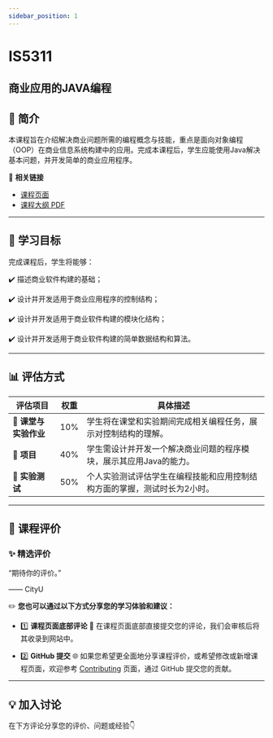 ```yaml
---
sidebar_position: 1
---
```


# IS5311
## 商业应用的JAVA编程

## **📘 简介**
本课程旨在介绍解决商业问题所需的编程概念与技能，重点是面向对象编程（OOP）在商业信息系统构建中的应用。完成本课程后，学生应能使用Java解决基本问题，并开发简单的商业应用程序。

🔗 **相关链接**
- [课程页面](https://www.cityu.edu.hk/catalogue/pg/202425/course/IS5311.htm)
- [课程大纲 PDF](https://www.cityu.edu.hk/catalogue/pg/202425/course/IS5311.pdf)

---

## **🎯 学习目标**

完成课程后，学生将能够：

✔️ 描述商业软件构建的基础；

✔️ 设计并开发适用于商业应用程序的控制结构；

✔️ 设计并开发适用于商业软件构建的模块化结构；

✔️ 设计并开发适用于商业软件构建的简单数据结构和算法。

---

## **📊 评估方式**

| **评估项目**          | **权重** | **具体描述**                                                                                       |
|----------------------|---------|---------------------------------------------------------------------------------------------------|
| **📄 课堂与实验作业** | 10%     | 学生将在课堂和实验期间完成相关编程任务，展示对控制结构的理解。                                    |
| **📄 项目**           | 40%     | 学生需设计并开发一个解决商业问题的程序模块，展示其应用Java的能力。                              |
| **📄 实验测试**       | 50%     | 个人实验测试评估学生在编程技能和应用控制结构方面的掌握，测试时长为2小时。                        |

---

## **💬 课程评价**

### ✨ **精选评价**
<div className={commentStyles.commentBox}>
    <p className={commentStyles.commentText}>
        “期待你的评价。”
    </p>
    <p className={commentStyles.commentAuthor}>—— CityU</p>
</div>

✏️ **您也可以通过以下方式分享您的学习体验和建议：**

- 1️⃣ **课程页面底部评论**
💬 在课程页面底部直接提交您的评论，我们会审核后将其收录到网站中。

- 2️⃣ **GitHub 提交**
🌐 如果您希望更全面地分享课程评价，或希望修改或新增课程页面，欢迎参考 [Contributing](https://penjc.github.io/cityU-navigator/contributing) 页面，通过 GitHub 提交您的贡献。


---

## **💡 加入讨论**

在下方评论分享您的评价、问题或经验👇
<Utterances />
